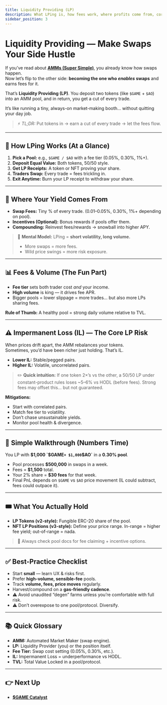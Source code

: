```yaml
---
title: Liquidity Providing (LP)
description: What LPing is, how fees work, where profits come from, core risks (incl. impermanent loss), and a simple mental model.
sidebar_position: 3
---
```


# Liquidity Providing — Make Swaps Your Side Hustle

If you’ve read about **[AMMs (Super Simple)](./automated-market-makers.mdx)**, you already know how swaps happen.  
Now let’s flip to the other side: **becoming the one who *enables* swaps** and earns fees for it.  

That’s **Liquidity Providing (LP)**. You deposit two tokens (like `$GAME` + `$AO`) into an AMM pool, and in return, you get a cut of every trade.  

It’s like running a tiny, always-on market-making booth… without quitting your day job.  

> ⚡ *TL;DR:* Put tokens in → earn a cut of every trade → let the fees flow.

---

## 🚀 How LPing Works (At a Glance)

1. **Pick a Pool:** e.g., `$GAME / $AO` with a fee tier (0.05%, 0.30%, 1%+).  
2. **Deposit Equal Value:** Both tokens, 50/50 style.  
3. **Get LP Receipts:** A token or NFT proving your share.  
4. **Traders Swap:** Every trade = fees trickling in.  
5. **Exit Anytime:** Burn your LP receipt to withdraw your share.

---

## 💸 Where Your Yield Comes From

- **Swap Fees:** Tiny % of every trade. (0.01–0.05%, 0.30%, 1%+ depending on pool).  
- **Incentives (Optional):** Bonus rewards if pools offer them.  
- **Compounding:** Reinvest fees/rewards → snowball into higher APY.  

> 🧠 **Mental Model:** LPing = **short volatility, long volume.**  
> - More swaps = more fees.  
> - Wild price swings = more risk exposure.

---

## 📊 Fees & Volume (The Fun Part)

- **Fee tier** sets both trader cost *and* your income.  
- **High volume** is king — it drives fee APR.  
- Bigger pools = lower slippage = more trades… but also more LPs sharing fees.  

**Rule of Thumb:** A healthy pool = strong daily volume relative to TVL.

---

## ⚠️ Impermanent Loss (IL) — The Core LP Risk

When prices drift apart, the AMM rebalances your tokens.  
Sometimes, you’d have been richer just holding. That’s IL.  

- **Lower IL:** Stable/pegged pairs.  
- **Higher IL:** Volatile, uncorrelated pairs.  

> ✏️ **Quick intuition:** If one token 2×’s vs the other, a 50/50 LP under constant-product rules loses ~5–6% vs HODL (before fees). Strong fees may offset this… but not guaranteed.

**Mitigations:**  
- Start with correlated pairs.  
- Match fee tier to volatility.  
- Don’t chase unsustainable yields.  
- Monitor pool health & divergence.

---

## 🔢 Simple Walkthrough (Numbers Time)

You LP with **$1,000 `$GAME` + $1,000 `$AO`** in a **0.30% pool**.  
- Pool processes **$500,000** in swaps in a week.  
- Fees = **$1,500** total.  
- Your 2% share = **$30 fees** for that week.  
- Final PnL depends on `$GAME` vs `$AO` price movement (IL could subtract, fees could outpace it).

---

## 🎟 What You Actually Hold

- **LP Tokens (v2-style):** Fungible ERC-20 share of the pool.  
- **NFT LP Positions (v3-style):** Define your price range. In-range = higher fee yield; out-of-range = nada.  

> 📌 Always check pool docs for fee claiming + incentive options.

---

## ✅ Best-Practice Checklist

- Start **small** — learn UX & risks first.  
- Prefer **high-volume, sensible-fee** pools.  
- Track **volume, fees, price moves** regularly.  
- Harvest/compound on a **gas-friendly cadence**.  
- ⚠️ Avoid unaudited “degen” farms unless you’re comfortable with full risk.  
- ⚠️ Don’t overexpose to one pool/protocol. Diversify.

---

## 📚 Quick Glossary

- **AMM:** Automated Market Maker (swap engine).  
- **LP:** Liquidity Provider (you) or the position itself.  
- **Fee Tier:** Swap cost setting (0.05%, 0.30%, etc.).  
- **IL:** Impermanent Loss = underperformance vs HODL.  
- **TVL:** Total Value Locked in a pool/protocol.

---

## 👉 Next Up

- **[$GAME Catalyst](/docs/investors/farming/yield-farming-game.mdx)**
